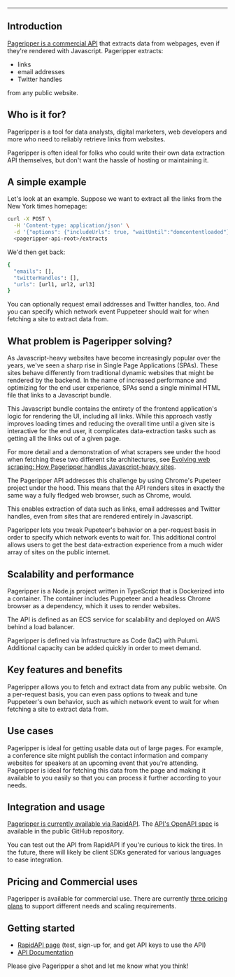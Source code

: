 --- 



## Introduction

[Pageripper is a commercial API](https://rapidapi.com/zackproser/api/pageripper/) that extracts data from webpages, even if they're rendered with Javascript. Pageripper extracts: 
* links 
* email addresses
* Twitter handles 

from any public website. 

## Who is it for?

Pageripper is a tool for data analysts, digital marketers, web developers and more who need to reliably retrieve links from websites. 



Pageripper is often ideal for folks who could write their own data extraction API themselves, but don't want the hassle of hosting or maintaining it. 

## A simple example 

Let's look at an example. Suppose we want to extract all the links from the New York times homepage:

```bash
curl -X POST \
  -H 'Content-type: application/json' \
  -d '{"options": {"includeUrls": true, "waitUntil":"domcontentloaded"}, "url": "https://nytimes.com"}' \
  <pageripper-api-root>/extracts
```

We'd then get back: 

```bash
{
  "emails": [],
  "twitterHandles": [],
  "urls": [url1, url2, url3]
}
```

You can optionally request email addresses and Twitter handles, too. And you can specify which network event Puppeteer should wait for when fetching a site to extract data from.

## What problem is Pageripper solving?

As Javascript-heavy websites have become increasingly popular over the years, we've seen a sharp rise in Single Page Applications (SPAs). These sites behave differently from traditional 
dynamic websites that might be rendered by the backend. In the name of increased performance and optimizing for the end user experience, SPAs send a single minimal HTML file that links to a Javascript bundle. 



This Javascript bundle contains the entirety of the frontend application's logic for rendering the UI, including all links. While this approach vastly improves loading times and reducing the overall time until 
a given site is interactive for the end user, it complicates data-extraction tasks such as getting all the links out of a given page. 

For more detail and a demonstration of what scrapers see under the hood when fetching these two different site architectures, see [Evolving web scraping: How Pageripper handles Javascript-heavy sites](/blog/evolving-web-scraping-pageripper-api).

The Pageripper API addresses this challenge by using Chrome's Pupeteer project under the hood. This means that the API renders sites in exactly the same way a fully fledged web browser, such as Chrome, would. 

This enables extraction of data such as links, email addresses and Twitter handles, even from sites that are rendered entirely in Javascript. 

Pageripper lets you tweak Pupeteer's behavior on a per-request basis in order to specify which network events to wait for. This additional control allows users to get the best data-extraction experience from a much wider array of sites on the public internet.

## Scalability and performance 

Pageripper is a Node.js project written in TypeScript that is Dockerized into a container. The container includes Puppeteer and a headless Chrome browser as a dependency, which it uses to render websites. 

The API is defined as an ECS service for scalability and deployed on AWS behind a load balancer. 

Pageripper is defined via Infrastructure as Code (IaC) with Pulumi. Additional capacity can be added quickly in order to meet demand. 

## Key features and benefits 

Pageripper allows you to fetch and extract data from any public website. On a per-request basis, you can even pass options to tweak and tune Puppeteer's own behavior, such as which network event to wait for when fetching a site to extract 
data from. 

## Use cases 

Pageripper is ideal for getting usable data out of large pages. For example, a conference site might publish the contact information and company websites for speakers at an upcoming event that you're attending. Pageripper is ideal for fetching this 
data from the page and making it available to you easily so that you can process it further according to your needs. 

## Integration and usage 

[Pageripper is currently available via RapidAPI](https://rapidapi.com/zackproser/api/pageripper/). The [API's OpenAPI spec](https://github.com/zackproser/pageripper-v2/blob/main/spec/swagger.yml) is available in the public GitHub repository. 

You can test out the API from RapidAPI if you're curious to kick the tires. In the future, there will likely be client SDKs generated for various languages to ease integration. 

## Pricing and Commercial uses

Pageripper is available for commercial use. There are currently [three pricing plans](https://rapidapi.com/zackproser/api/pageripper/pricing) to support different needs and scaling requirements. 

## Getting started 

* [RapidAPI page](https://rapidapi.com/zackproser/api/pageripper) (test, sign-up for, and get API keys to use the API)
* [API Documentation](https://zackproser.github.io/pageripper-v2/)

Please give Pageripper a shot and let me know what you think!





